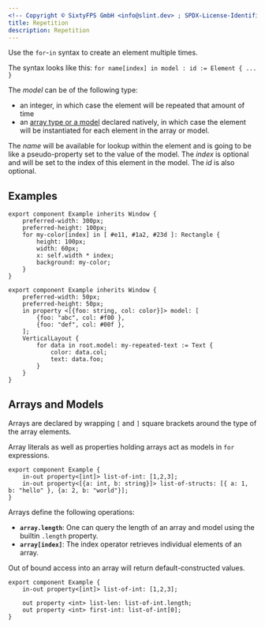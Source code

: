 ```yaml
---
<!-- Copyright © SixtyFPS GmbH <info@slint.dev> ; SPDX-License-Identifier: MIT -->
title: Repetition
description: Repetition
---
```


Use the `for`-`in` syntax to create an element multiple times.

The syntax looks like this: `for name[index] in model : id := Element { ... }`

The _model_ can be of the following type:

-   an integer, in which case the element will be repeated that amount of time
-   an [array type or a model](#arrays-and-models) declared natively, in which case the element will be instantiated for each element in the array or model.

The _name_ will be available for lookup within the element and is going to be like a pseudo-property set to the
value of the model. The _index_ is optional and will be set to the index of this element in the model.
The _id_ is also optional.

## Examples

```slint
export component Example inherits Window {
    preferred-width: 300px;
    preferred-height: 100px;
    for my-color[index] in [ #e11, #1a2, #23d ]: Rectangle {
        height: 100px;
        width: 60px;
        x: self.width * index;
        background: my-color;
    }
}
```

```slint
export component Example inherits Window {
    preferred-width: 50px;
    preferred-height: 50px;
    in property <[{foo: string, col: color}]> model: [
        {foo: "abc", col: #f00 },
        {foo: "def", col: #00f },
    ];
    VerticalLayout {
        for data in root.model: my-repeated-text := Text {
            color: data.col;
            text: data.foo;
        }
    }
}
```

## Arrays and Models

Arrays are declared by wrapping `[` and `]` square brackets around the type of the array elements.

Array literals as well as properties holding arrays act as models in `for` expressions.

```slint
export component Example {
    in-out property<[int]> list-of-int: [1,2,3];
    in-out property<[{a: int, b: string}]> list-of-structs: [{ a: 1, b: "hello" }, {a: 2, b: "world"}];
}
```

Arrays define the following operations:

-   **`array.length`**: One can query the length of an array and model using the builtin `.length` property.
-   **`array[index]`**: The index operator retrieves individual elements of an array.

Out of bound access into an array will return default-constructed values.

```slint
export component Example {
    in-out property<[int]> list-of-int: [1,2,3];

    out property <int> list-len: list-of-int.length;
    out property <int> first-int: list-of-int[0];
}
```

